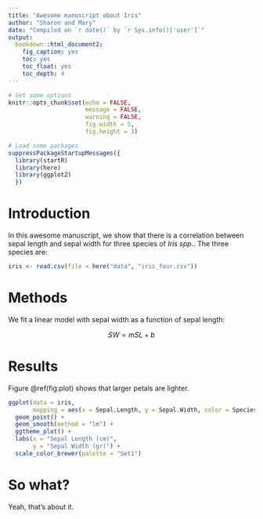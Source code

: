 ```yaml
---
title: "Awesome manuscript about Iris"
author: "Sharon and Mary"
date: "Compiled on `r date()` by `r Sys.info()['user']`"
output: 
  bookdown::html_document2: 
    fig_caption: yes
    toc: yes
    toc_float: yes
    toc_depth: 4
---
```


```r
# Set some options
knitr::opts_chunk$set(echo = FALSE,
                      message = FALSE,
                      warning = FALSE,
                      fig.width = 5,
                      fig.height = 3)

# Load some packages
suppressPackageStartupMessages({
  library(startR)
  library(here)
  library(ggplot2)
  })
```

# Introduction

In this awesome manuscript, we show that there is a correlation between sepal length and sepal width for three species of *Iris spp.*. The three species are:

```r
iris <- read.csv(file = here("data", "iris_four.csv"))
```


# Methods

We fit a linear model with sepal width as a function of sepal length:

$$
SW = mSL + b
$$

# Results

Figure \@ref(fig:plot) shows that larger petals are lighter.

```r
ggplot(data = iris,
       mapping = aes(x = Sepal.Length, y = Sepal.Width, color = Species)) +
  geom_point() +
  geom_smooth(method = "lm") +
  ggtheme_plot() +
  labs(x = "Sepal Length (cm)",
       y = "Sepal Width (gr)") +
  scale_color_brewer(palette = "Set1")
```

# So what?

Yeah, that's about it.








